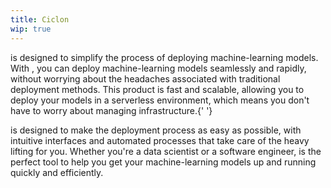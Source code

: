 ```yaml
---
title: Ciclon
wip: true
---
```


<CiclonName /> is designed to simplify the process of deploying machine-learning models. With <CiclonName />, you can
deploy machine-learning models seamlessly and rapidly, without worrying about the headaches associated with traditional
deployment methods. This product is fast and scalable, allowing you to deploy your models in a serverless environment,
which means you don't have to worry about managing infrastructure.{' '}

<CiclonName /> is designed to make the deployment process as easy as possible, with intuitive interfaces and automated
processes that take care of the heavy lifting for you. Whether you're a data scientist or a software engineer,
<CiclonName /> is the perfect tool to help you get your machine-learning models up and running quickly and efficiently.
